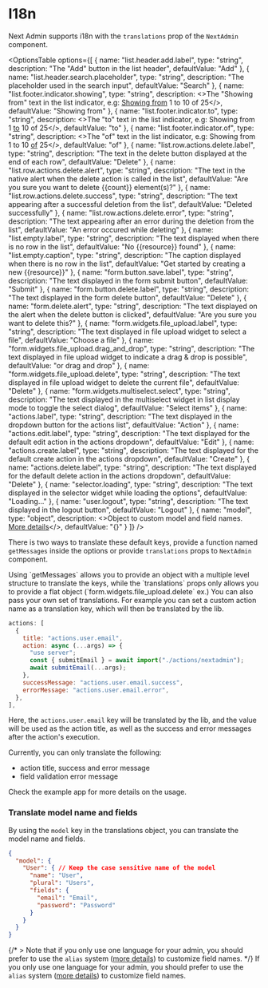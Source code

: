 
# I18n

Next Admin supports i18n with the `translations` prop of the `NextAdmin` component.


<OptionsTable 
  options={[
    {
      name: "list.header.add.label",
      type: "string",
      description: "The \"Add\" button in the list header",
      defaultValue: "Add"
    },
    {
      name: "list.header.search.placeholder",
      type: "string",
      description: "The placeholder used in the search input",
      defaultValue: "Search"
    },
    {
      name: "list.footer.indicator.showing",
      type: "string",
      description: <>The "Showing from" text in the list indicator, e.g: <u>Showing from</u> 1 to 10 of 25</>,
      defaultValue: "Showing from"
    },
    {
      name: "list.footer.indicator.to",
      type: "string",
      description: <>The "to" text in the list indicator, e.g: Showing from 1 <u>to</u> 10 of 25</>,
      defaultValue: "to"
    },
    {
      name: "list.footer.indicator.of",
      type: "string",
      description: <>The "of" text in the list indicator, e.g: Showing from 1 to 10 <u>of</u> 25</>,
      defaultValue: "of"
    },
    {
      name: "list.row.actions.delete.label",
      type: "string",
      description: "The text in the delete button displayed at the end of each row",
      defaultValue: "Delete"
    },
    {
      name: "list.row.actions.delete.alert",
      type: "string",
      description: "The text in the native alert when the delete action is called in the list",
      defaultValue: "Are you sure you want to delete {{count}} element(s)?"
    },
    {
      name: "list.row.actions.delete.success",
      type: "string",
      description: "The text appearing after a successful deletion from the list",
      defaultValue: "Deleted successfully"
    },
    {
      name: "list.row.actions.delete.error",
      type: "string",
      description: "The text appearing after an error during the deletion from the list",
      defaultValue: "An error occured while deleting"
    },
    {
      name: "list.empty.label",
      type: "string",
      description: "The text displayed when there is no row in the list",
      defaultValue: "No {{resource}} found"
    },
    {
      name: "list.empty.caption",
      type: "string",
      description: "The caption displayed when there is no row in the list",
      defaultValue: "Get started by creating a new {{resource}}"
    },
    {
      name: "form.button.save.label",
      type: "string",
      description: "The text displayed in the form submit button",
      defaultValue: "Submit"
    },
    {
      name: "form.button.delete.label",
      type: "string",
      description: "The text displayed in the form delete button",
      defaultValue: "Delete"
    },
    {
      name: "form.delete.alert",
      type: "string",
      description: "The text displayed on the alert when the delete button is clicked",
      defaultValue: "Are you sure you want to delete this?"
    },
    {
      name: "form.widgets.file_upload.label",
      type: "string",
      description: "The text displayed in file upload widget to select a file",
      defaultValue: "Choose a file"
    },
    {
      name: "form.widgets.file_upload.drag_and_drop",
      type: "string",
      description: "The text displayed in file upload widget to indicate a drag & drop is possible",
      defaultValue: "or drag and drop"
    },
    {
      name: "form.widgets.file_upload.delete",
      type: "string",
      description: "The text displayed in file upload widget to delete the current file",
      defaultValue: "Delete"
    },
    {
      name: "form.widgets.multiselect.select",
      type: "string",
      description: "The text displayed in the multiselect widget in list display mode to toggle the select dialog",
      defaultValue: "Select items"
    },
    {
      name: "actions.label",
      type: "string",
      description: "The text displayed in the dropdown button for the actions list",
      defaultValue: "Action"
    },
    {
      name: "actions.edit.label",
      type: "string",
      description: "The text displayed for the default edit action in the actions dropdown",
      defaultValue: "Edit"
    },
    {
      name: "actions.create.label",
      type: "string",
      description: "The text displayed for the default create action in the actions dropdown",
      defaultValue: "Create"
    },
    {
      name: "actions.delete.label",
      type: "string",
      description: "The text displayed for the default delete action in the actions dropdown",
      defaultValue: "Delete"
    },
    {
      name: "selector.loading",
      type: "string",
      description: "The text displayed in the selector widget while loading the options",
      defaultValue: "Loading..."
    },
    {
      name: "user.logout",
      type: "string",
      description: "The text displayed in the logout button",
      defaultValue: "Logout"
    },
    {
      name: "model",
      type: "object",
      description: <>Object to custom model and field names. <a href="#translate-model-name-and-fields">More details</a></>,
      defaultValue: "{}"
    }
  ]}
/>

There is two ways to translate these default keys, provide a function named `getMessages` inside the options or provide `translations` props to `NextAdmin` component.

<Callout type="info">
  Using `getMessages` allows you to provide an object with a multiple level structure to translate the keys, while the `translations` props only allows you to provide a flat object (`form.widgets.file_upload.delete` ex.)
</Callout>
You can also pass your own set of translations. For example you can set a custom action name as a translation key, which will then be translated by the lib.

```js
actions: [
  {
    title: "actions.user.email",
    action: async (...args) => {
      "use server";
      const { submitEmail } = await import("./actions/nextadmin");
      await submitEmail(...args);
    },
    successMessage: "actions.user.email.success",
    errorMessage: "actions.user.email.error",
  },
],
```

Here, the `actions.user.email` key will be translated by the lib, and the value will be used as the action title, as well as the success and error messages after the action's execution.

Currently, you can only translate the following:

- action title, success and error message
- field validation error message

Check the example app for more details on the usage.

### Translate model name and fields

By using the `model` key in the translations object, you can translate the model name and fields.

```json
{
  "model": {
    "User": { // Keep the case sensitive name of the model
      "name": "User",
      "plural": "Users",
      "fields": {
        "email": "Email",
        "password": "Password"
      }
    }
  }
}
```

{/* > Note that if you only use one language for your admin, you should prefer to use the `alias` system ([more details](/docs/api-docs#model)) to customize field names. */}
<Callout type="info">
  If you only use one language for your admin, you should prefer to use the `alias` system ([more details](/docs/api-docs#model)) to customize field names.
</Callout>